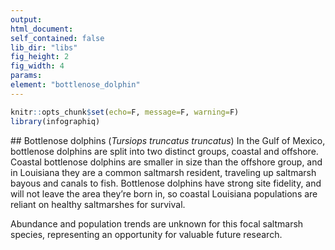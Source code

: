 ```yaml
---
output:
html_document:
self_contained: false
lib_dir: "libs"
fig_height: 2
fig_width: 4
params:
element: "bottlenose_dolphin"
---
```


```r
knitr::opts_chunk$set(echo=F, message=F, warning=F)
library(infographiq)
```

<base target="_parent">
## Bottlenose dolphins (*Tursiops truncatus truncatus*)
In the Gulf of Mexico, bottlenose dolphins are split into two distinct groups, coastal and offshore. Coastal bottlenose dolphins are smaller in size than the offshore group, and in Louisiana they are a common saltmarsh resident, traveling up saltmarsh bayous and canals to fish. Bottlenose dolphins have strong site fidelity, and will not leave the area they’re born in, so coastal Louisiana populations are reliant on healthy saltmarshes for survival. 

Abundance and population trends are unknown for this focal saltmarsh species, representing an opportunity for valuable future research. 
